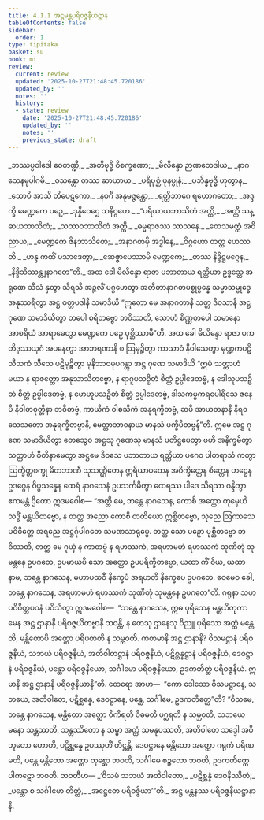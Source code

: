 ```yaml
---
title: 4.1.1 အဋ္ဌမန္တပရိဝဇ္ဇနီယဋ္ဌာန
tableOfContents: false
sidebar:
  order: 1
type: tipitaka
basket: su
book: mi
review:
  current: review
  updated: '2025-10-27T21:48:45.720186'
  updated_by: ''
  notes: ''
  history:
  - state: review
    date: '2025-10-27T21:48:45.720186'
    updated_by: ''
    notes: ''
    previous_state: draft
---
```



<ReviewStatus review={frontmatter.review} showDetails={true} />

<HypothesisAnnotation frontmatter={frontmatter} />

<DynamicBreadcrumb />

<Division number="113" book="mi" e="ch" v="28">

<Paragraph number="519" type="verses" book="mi">
_ဘဿပ္ပဝါဒေါ ဝေတဏ္ဍီ,_  
_အတိဗုဒ္ဓိ ဝိစက္ခဏော;_  
_မိလိန္ဒော ဉာဏဘေဒါယ,_  
_နာဂသေနမုပါဂမိ._  

</Paragraph>

<Paragraph number="520" type="verses" book="mi">
_ဝသန္တော တဿ ဆာယာယ,_  
_ပရိပုစ္ဆံ ပုနပ္ပုနံ;_  
_ပဘိန္နဗုဒ္ဓိ ဟုတွာန,_  
_သောပိ အာသိ တိပေဋကော._  

</Paragraph>

<Paragraph number="521" type="verses" book="mi">
_နဝင်္ဂံ အနုမဇ္ဇန္တော,_  
_ရတ္တိဘာဂေ ရဟောဂတော;_  
_အဒ္ဒက္ခိ မေဏ္ဍကေ ပဉှေ,_  
_ဒုန္နိဝေဌေ သနိဂ္ဂဟေ._  

</Paragraph>

<Paragraph number="522" type="verses" book="mi">
_“ပရိယာယဘာသိတံ အတ္ထိ,_  
_အတ္ထိ သန္ဓာယဘာသိတံ;_  
_သဘာဝဘာသိတံ အတ္ထိ,_  
_ဓမ္မရာဇဿ သာသနေ._  

</Paragraph>

<Paragraph number="523" type="verses" book="mi">
_တေသမတ္ထံ အဝိညာယ,_  
_မေဏ္ဍကေ ဇိနဘာသိတေ;_  
_အနာဂတမှိ အဒ္ဓါနေ,_  
_ဝိဂ္ဂဟော တတ္ထ ဟေဿတိ._  

</Paragraph>

<Paragraph number="524" type="verses" book="mi">
_ဟန္ဒ ကထိံ ပသာဒေတွာ,_  
_ဆေဇ္ဇာပေဿာမိ မေဏ္ဍကေ;_  
_တဿ နိဒ္ဒိဋ္ဌမဂ္ဂေန,_  
_နိဒ္ဒိသိဿန္တျနာဂတေ”တိ._  

</Paragraph>

</Division>
<Division number="114" book="mi" e="ch" v="28">

<Paragraph number="525" book="mi">
အထ ခေါ မိလိန္ဒော ရာဇာ ပဘာတာယ ရတ္တိယာ ဥဒ္ဓသ္တေ အရုဏေ သီသံ နှတွာ သိရသိ အဉ္ဇလိံ ပဂ္ဂဟေတွာ အတီတာနာဂတပစ္စုပ္ပန္နေ သမ္မာသမ္ဗုဒ္ဓေ အနုဿရိတွာ အဋ္ဌ ဝတ္တပဒါနိ သမာဒိယိ “ဣတော မေ အနာဂတာနိ သတ္တ ဒိဝသာနိ အဋ္ဌ ဂုဏေ သမာဒိယိတွာ တပေါ စရိတဗ္ဗော ဘဝိဿတိ, သောဟံ စိဏ္ဏတပေါ သမာနော အာစရိယံ အာရာဓေတွာ မေဏ္ဍကေ ပဉှေ ပုစ္ဆိဿာမီ”တိ. အထ ခေါ မိလိန္ဒော ရာဇာ ပကတိဒုဿယုဂံ အပနေတွာ အာဘရဏာနိ စ ဩမုဉ္စိတွာ ကာသာဝံ နိဝါသေတွာ မုဏ္ဍကပဋိသီသကံ သီသေ ပဋိမုဉ္စိတွာ မုနိဘာဝမုပဂန္တွာ အဋ္ဌ ဂုဏေ သမာဒိယိ “ဣမံ သတ္တာဟံ မယာ န ရာဇတ္ထော အနုသာသိတဗ္ဗော, န ရာဂူပသဉှိတံ စိတ္တံ ဥပ္ပါဒေတဗ္ဗံ, န ဒေါသူပသဉှိတံ စိတ္တံ ဥပ္ပါဒေတဗ္ဗံ, န မောဟူပသဉှိတံ စိတ္တံ ဥပ္ပါဒေတဗ္ဗံ, ဒါသကမ္မကရပေါရိသေ ဇနေပိ နိဝါတဝုတ္တိနာ ဘဝိတဗ္ဗံ, ကာယိကံ ဝါစသိကံ အနုရက္ခိတဗ္ဗံ, ဆပိ အာယတနာနိ နိရဝသေသတော အနုရက္ခိတဗ္ဗာနိ, မေတ္တာဘာဝနာယ မာနသံ ပက္ခိပိတဗ္ဗန်”တိ. ဣမေ အဋ္ဌ ဂုဏေ သမာဒိယိတွာ တေသွေဝ အဋ္ဌသု ဂုဏေသု မာနသံ ပတိဋ္ဌပေတွာ ဗဟိ အနိက္ခမိတွာ သတ္တာဟံ ဝီတိနာမေတွာ အဋ္ဌမေ ဒိဝသေ ပဘာတာယ ရတ္တိယာ ပဂေဝ ပါတရာသံ ကတွာ ဩက္ခိတ္တစက္ခု မိတဘာဏီ သုသဏ္ဌိတေန ဣရိယာပထေန အဝိက္ခိတ္တေန စိတ္တေန ဟဋ္ဌေန ဥဒဂ္ဂေန ဝိပ္ပသန္နေန ထေရံ နာဂသေနံ ဥပသင်္ကမိတွာ ထေရဿ ပါဒေ သိရသာ ဝန္ဒိတွာ ဧကမန္တံ ဌိတော ဣဒမဝေါစ—
</Paragraph>

<Paragraph number="526" book="mi">
“အတ္ထိ မေ, ဘန္တေ နာဂသေန, ကောစိ အတ္ထော တုမှေဟိ သဒ္ဓိံ မန္တယိတဗ္ဗော, န တတ္ထ အညော ကောစိ တတိယော ဣစ္ဆိတဗ္ဗော, သုညေ ဩကာသေ ပဝိဝိတ္တေ အရညေ အဋ္ဌင်္ဂုပါဂတေ သမဏသာရုပ္ပေ. တတ္ထ သော ပဉှော ပုစ္ဆိတဗ္ဗော ဘဝိဿတိ, တတ္ထ မေ ဂုယှံ န ကာတဗ္ဗံ န ရဟဿကံ, အရဟာမဟံ ရဟဿကံ သုဏိတုံ သုမန္တနေ ဥပဂတေ, ဥပမာယပိ သော အတ္ထော ဥပပရိက္ခိတဗ္ဗော, ယထာ ကိံ ဝိယ, ယထာ နာမ, ဘန္တေ နာဂသေန, မဟာပထဝီ နိက္ခေပံ အရဟတိ နိက္ခေပေ ဥပဂတေ. ဧဝမေဝ ခေါ, ဘန္တေ နာဂသေန, အရဟာမဟံ ရဟဿကံ သုဏိတုံ သုမန္တနေ ဥပဂတေ”တိ.
</Paragraph>

<Paragraph number="527" book="mi">
ဂရုနာ သဟ ပဝိဝိတ္တပဝနံ ပဝိသိတွာ ဣဒမဝေါစ—  “ဘန္တေ နာဂသေန, ဣဓ ပုရိသေန မန္တယိတုကာမေန အဋ္ဌ ဌာနာနိ ပရိဝဇ္ဇယိတဗ္ဗာနိ ဘဝန္တိ, န တေသု ဌာနေသု ဝိညူ ပုရိသော အတ္ထံ မန္တေတိ, မန္တိတောပိ အတ္ထော ပရိပတတိ န သမ္ဘဝတိ. ကတမာနိ အဋ္ဌ ဌာနာနိ? ဝိသမဋ္ဌာနံ ပရိဝဇ္ဇနီယံ, သဘယံ ပရိဝဇ္ဇနီယံ, အတိဝါတဋ္ဌာနံ ပရိဝဇ္ဇနီယံ, ပဋိစ္ဆန္နဋ္ဌာနံ ပရိဝဇ္ဇနီယံ, ဒေဝဋ္ဌာနံ ပရိဝဇ္ဇနီယံ, ပန္ထော ပရိဝဇ္ဇနီယော, သင်္ဂါမော ပရိဝဇ္ဇနီယော, ဥဒကတိတ္ထံ ပရိဝဇ္ဇနီယံ. ဣမာနိ အဋ္ဌ ဌာနာနိ ပရိဝဇ္ဇနီယာနီ”တိ.
</Paragraph>

<Paragraph number="528" book="mi">
ထေရော အာဟ—  “ကော ဒေါသော ဝိသမဋ္ဌာနေ, သဘယေ, အတိဝါတေ, ပဋိစ္ဆန္နေ, ဒေဝဋ္ဌာနေ, ပန္ထေ, သင်္ဂါမေ, ဥဒကတိတ္ထေ”တိ? “ဝိသမေ, ဘန္တေ နာဂသေန, မန္တိတော အတ္ထော ဝိကိရတိ ဝိဓမတိ ပဂ္ဃရတိ န သမ္ဘဝတိ, သဘယေ မနော သန္တဿတိ, သန္တဿိတော န သမ္မာ အတ္ထံ သမနုပဿတိ, အတိဝါတေ သဒ္ဒေါ အဝိဘူတော ဟောတိ, ပဋိစ္ဆန္နေ ဥပဿုတိံ တိဋ္ဌန္တိ, ဒေဝဋ္ဌာနေ မန္တိတော အတ္ထော ဂရုကံ ပရိဏမတိ, ပန္ထေ မန္တိတော အတ္ထော တုစ္ဆော ဘဝတိ, သင်္ဂါမေ စဉ္စလော ဘဝတိ, ဥဒကတိတ္ထေ ပါကဋော ဘဝတိ. ဘဝတီဟ—
</Paragraph>

<Paragraph number="529" type="verses" book="mi">
_‘ဝိသမံ သဘယံ အတိဝါတော,_  
_ပဋိစ္ဆန္နံ ဒေဝနိဿိတံ;_  
_ပန္ထော စ သင်္ဂါမော တိတ္ထံ,_  
_အဋ္ဌေတေ ပရိဝဇ္ဇိယာ’”တိ._  


</Paragraph>
</Division>

<Paragraph number="530" type="center" book="mi">
အဋ္ဌ မန္တနဿ ပရိဝဇ္ဇနီယဋ္ဌာနာနိ.
</Paragraph>